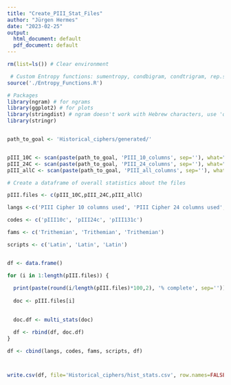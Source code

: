```yaml
---
title: "Create_PIII_Stat_Files"
author: "Jürgen Hermes"
date: "2023-02-25"
output:
  html_document: default
  pdf_document: default
---
```


```r
rm(list=ls()) # Clear environment

 # Custom Entropy functions: sumentropy, condbigram, condtrigram, rep.seqs
source('./Entropy_Functions.R')

# Packages
library(ngram) # for ngrams
library(ggplot2) # for plots
library(stringdist) # ngram doesn't work with Hebrew characters, use 'qgrams'
library(stringr)


path_to_goal <- 'Historical_ciphers/generated/'


pIII_10C <- scan(paste(path_to_goal, 'PIII_10_columns', sep=''), what="character", sep="\n", comment.char = "#")
pIII_24C <- scan(paste(path_to_goal, 'PIII_24_columns', sep=''), what="character", sep="\n", comment.char = "#")
pIII_allC <- scan(paste(path_to_goal, 'PIII_all_columns', sep=''), what="character", sep="\n", comment.char = "#")

```


```r

# Create a dataframe of overall statistics about the files

pIII.files <- c(pIII_10C,pIII_24C,pIII_allC)

langs <-c('PIII Cipher 10 columns used', 'PIII Cipher 24 columns used', 'PIII Cipher 131 (all) columns used')

codes <- c('pIII10c', 'pIII24c', 'pIII131c')

fams <- c('Trithemian', 'Trithemian', 'Trithemian')

scripts <- c('Latin', 'Latin', 'Latin')


df <- data.frame()

for (i in 1:length(pIII.files)) {
  
  print(paste(round(i/length(pIII.files)*100,2), '% complete', sep=''))
  
  doc <- pIII.files[i]
  

  doc.df <- multi_stats(doc)

  df <- rbind(df, doc.df)
}

df <- cbind(langs, codes, fams, scripts, df)



write.csv(df, file='Historical_ciphers/hist_stats.csv', row.names=FALSE)

```
